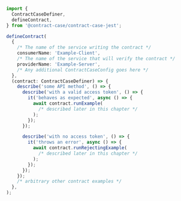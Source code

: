 ```ts
import {
  ContractCaseDefiner,
  defineContract,
} from '@contract-case/contract-case-jest';

defineContract(
  {
    /* The name of the service writing the contract */
    consumerName: 'Example-Client',
    /* The name of the service that will verify the contract */
    providerName: 'Example-Server',
    /* Any additional ContractCaseConfig goes here */
  },
  (contract: ContractCaseDefiner) => {
    describe('some API method', () => {
      describe('with a valid access token', () => {
        it('behaves as expected', async () => {
          await contract.runExample(
            /* described later in this chapter */
          );
        });
      });

      describe('with no access token', () => {
        it('throws an error', async () => {
          await contract.runRejectingExample(
            /* described later in this chapter */
          );
        });
      });
    });
    /* arbitrary other contract examples */
  },
);
```

